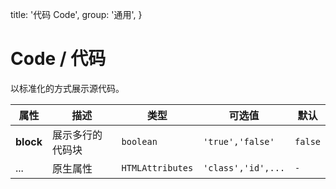   title: '代码 Code',
  group: '通用',
}

# Code / 代码

以标准化的方式展示源代码。

<fe-CodeShow title="默认的" desc="基础的行内代码" name="ex-code-default" />
<fe-CodeShow title="代码块" desc="多行的代码块展示" name="ex-code-block" />

<fe-Attributes>

<fe-AttributesTitle title="Code Props" />

| 属性          | 描述                 | 类型             | 可选值             | 默认    |
| ------------- | -------------------- | ---------------- | ------------------ | ------- |
| **block** | 展示多行的代码块 | `boolean`        | `'true','false'`                | `false` |
| ...           | 原生属性             | `HTMLAttributes` | `'class','id',...` | `-`     |


</fe-Attributes>

